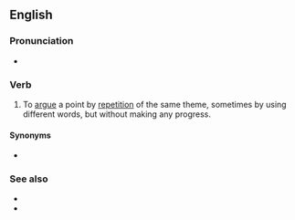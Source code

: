 ==English==

===Pronunciation===
* {{audio|en|En-au-talk in circles.ogg|Audio (AU)}}

===Verb===
{{en-verb|head=[[talk]] [[in]] [[circle]]s|*}}

# {{lb|en|idiomatic}} To [[argue]] a point by [[repetition]] of the same theme, sometimes by using different words, but without making any progress.

====Synonyms====
* {{l|en|speak in circles}}

===See also===
* {{l|en|circular argument}}
* {{l|en|go round in circles}}